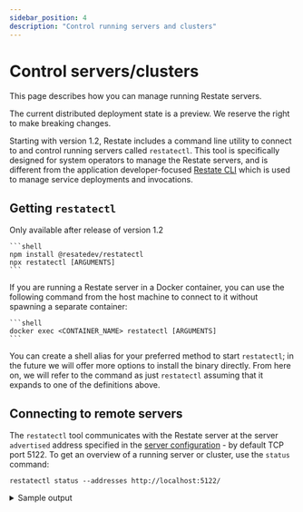 ```yaml
---
sidebar_position: 4
description: "Control running servers and clusters"
---
```



# Control servers/clusters

This page describes how you can manage running Restate servers.

<Admonition type="note" title="Preview state">
    The current distributed deployment state is a preview.
    We reserve the right to make breaking changes.
</Admonition>

Starting with version 1.2, Restate includes a command line utility to connect to and control running servers called `restatectl`. This tool is specifically designed for system operators to manage the Restate servers, and is different from the application developer-focused [Restate CLI](/develop/local_dev#running-restate-server--cli-locally) which is used to manage service deployments and invocations.

## Getting `restatectl`

<Tabs groupid="invoke" querystring>

<TabItem value="release" label="Install via `npm`" default>
    Only available after release of version 1.2

    ```shell
    npm install @resatedev/restatectl
    npx restatectl [ARGUMENTS]
    ```
</TabItem>

<TabItem value="local" label="Locally-running Docker container">
    If you are running a Restate server in a Docker container, you can use the following command from the host machine to connect to it without spawning a separate container:

    ```shell
    docker exec <CONTAINER_NAME> restatectl [ARGUMENTS]
    ```
</TabItem>

</Tabs>

You can create a shell alias for your preferred method to start `restatectl`; in the future we will offer more options to install the binary directly. From here on, we will refer to the command as just `restatectl` assuming that it expands to one of the definitions above.

## Connecting to remote servers

The `restatectl` tool communicates with the Restate server at the server `advertised` address specified in the [server configuration](/operate/configuration/server) - by default TCP port 5122. To get an overview of a running server or cluster, use the `status` command:

```shell
restatectl status --addresses http://localhost:5122/
```
<details className={"grey-details"}>
<summary>Sample output</summary>

```
Node Configuration (v3)
 NODE  GEN  NAME  ADDRESS                 ROLES
 N1    2    n1    http://127.0.0.1:5122/  admin | log-server | metadata-server | worker

Log Configuration (v2)
Default Provider Config: Local
 L-ID  FROM-LSN  KIND   LOGLET-ID  REPLICATION  SEQUENCER  NODESET
 0     1         Local  N/A        N/A          N/A        N/A

Alive partition processors (nodes config v3, partition table v2)
 P-ID  NODE  MODE    STATUS  LEADER  EPOCH  SEQUENCER  APPLIED-LSN  ARCHIVED-LSN  LAST-UPDATE
 0     N1:2  Leader  Active  N1:2    e1                1            -             615 ms ago
```

</details>
